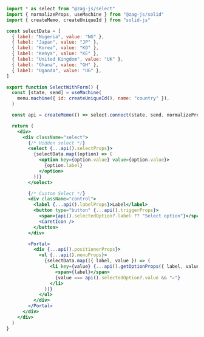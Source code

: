 ```jsx
import * as select from "@zag-js/select"
import { normalizeProps, useMachine } from "@zag-js/solid"
import { createMemo, createUniqueId } from "solid-js"

const selectData = [
  { label: "Nigeria", value: "NG" },
  { label: "Japan", value: "JP" },
  { label: "Korea", value: "KO" },
  { label: "Kenya", value: "KE" },
  { label: "United Kingdom", value: "UK" },
  { label: "Ghana", value: "GH" },
  { label: "Uganda", value: "UG" },
]

export function SelectWithForm() {
  const [state, send] = useMachine(
    menu.machine({ id: createUniqueId(), name: "country" }),
  )

  const api = createMemo(() => select.connect(state, send, normalizeProps))

  return (
    <div>
      <div className="select">
        {/* Hidden select */}
        <select {...api().selectProps}>
          {selectData.map((option) => (
            <option key={option.value} value={option.value}>
              {option.label}
            </option>
          ))}
        </select>

        {/* Custom Select */}
        <div className="control">
          <label {...api().labelProps}>Label</label>
          <button type="button" {...api().triggerProps}>
            <span>{api().selectedOption?.label ?? "Select option"}</span>
            <CaretIcon />
          </button>
        </div>

        <Portal>
          <div {...api().positionerProps}>
            <ul {...api().menuProps}>
              {selectData.map(({ label, value }) => (
                <li key={value} {...api().getOptionProps({ label, value })}>
                  <span>{label}</span>
                  {value === api().selectedOption?.value && "✓"}
                </li>
              ))}
            </ul>
          </div>
        </Portal>
      </div>
    </div>
  )
}
```
